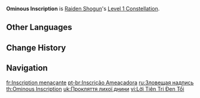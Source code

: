 {{Constellation Infobox
|image       = Constellation Ominous Inscription.png
|description = [[Secret Art: Musou Shinsetsu|Chakra Desiderata]] will gather Resolve even faster. When {{Electro}} characters use their Elemental Bursts, the Resolve gained is increased by 80%. When characters of other Elemental Types use their Elemental Bursts, the Resolve gained is increased by 20%.
|level       = 1
|character   = Raiden Shogun
}}
'''Ominous Inscription''' is [[Raiden Shogun]]'s [[Level 1 Constellation]].

==Other Languages==
{{Other Languages
|en      = Ominous Inscription
|zhs     = 恶曜卜词
|zhs_rm  = Èyào Bǔcí
|zht     = 惡曜卜詞
|zht_rm  = Èyào Bǔcí
|zh_tl   = Divination of Disaster
|ja      = 悪曜の呪詛
|ja_rm   = Akuyou no Juso{{Assumed}}
|ja_tl   = Curse of Disaster
|ko      = 악요 명문(銘文)
|ko_rm   = Akyo Myeongmun
|ko_tl   = Evil Light's Inscription
|es      = Inscripción ominosa
|es_tl   = Ominous Inscription
|fr      = Inscription menaçante
|fr_tl   = Threatening Inscription
|ru      = Зловещая надпись
|ru_tl   = Ominous Inscription
|th      = Ominous Inscription
|vi      = Lời Tiên Tri Đen Tối
|vi_tl   = Dark Prophecy
|de      = Unheilvolles Omen
|de_tl   = Sinister Omen
|id      = Ominous Inscription
|pt      = Inscrição Ameaçadora
|pt_tl   = Threatening Inscription
|tr      = Uğursuz Yazıt
|tr_tl   = 
|it      = Iscrizione sinistra
|it_tl   = Sinister Inscription
}}

==Change History==
{{Change History|2.1}}

==Navigation==
{{Talent Navbox|Raiden Shogun}}

[[fr:Inscription menaçante]]
[[pt-br:Inscrição Ameaçadora]]
[[ru:Зловещая надпись]]
[[th:Ominous Inscription]]
[[uk:Прокляття лихої днини]]
[[vi:Lời Tiên Tri Đen Tối]]